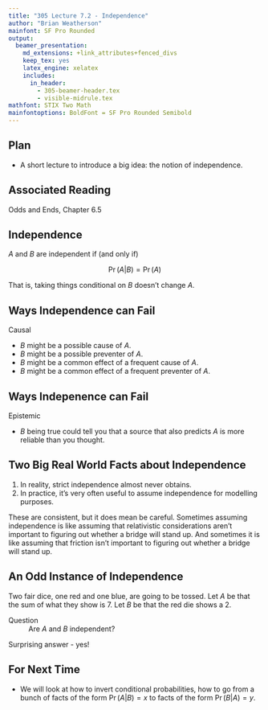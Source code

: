 ```yaml
---
title: "305 Lecture 7.2 - Independence"
author: "Brian Weatherson"
mainfont: SF Pro Rounded
output:
  beamer_presentation:
    md_extensions: +link_attributes+fenced_divs
    keep_tex: yes
    latex_engine: xelatex
    includes:
      in_header: 
        - 305-beamer-header.tex
        - visible-midrule.tex
mathfont: STIX Two Math
mainfontoptions: BoldFont = SF Pro Rounded Semibold
---
```


## Plan

- A short lecture to introduce a big idea: the notion of independence.

## Associated Reading

Odds and Ends, Chapter 6.5

## Independence

$A$ and $B$ are independent if (and only if)

$$
\Pr(A | B) = \Pr(A)
$$

That is, taking things conditional on $B$ doesn't change $A$.

## Ways Independence can Fail

Causal

- $B$ might be a possible cause of $A$. \pause
- $B$ might be a possible preventer of $A$. \pause
- $B$ might be a common effect of a frequent cause of $A$. \pause
- $B$ might be a common effect of a frequent preventer of $A$.

## Ways Indepenence can Fail

Epistemic

- $B$ being true could tell you that a source that also predicts $A$ is more reliable than you thought.

## Two Big Real World Facts about Independence

1. In reality, strict independence almost never obtains. \pause
2. In practice, it's very often useful to assume independence for modelling purposes. \pause

These are consistent, but it does mean be careful. Sometimes assuming independence is like assuming that relativistic considerations aren't important to figuring out whether a bridge will stand up. And sometimes it is like assuming that friction isn't important to figuring out whether a bridge will stand up.

## An Odd Instance of Independence

Two fair dice, one red and one blue, are going to be tossed. Let $A$ be that the sum of what they show is 7. Let $B$ be that the red die shows a 2.

Question
:    Are $A$ and $B$ independent? \pause

Surprising answer - yes!

## For Next Time

- We will look at how to invert conditional probabilities, how to go from a bunch of facts of the form $\Pr(A | B) = x$ to facts of the form $\Pr(B | A) = y$.
